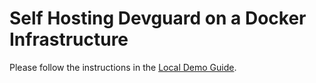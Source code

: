 # Self Hosting Devguard on a Docker Infrastructure

Please follow the instructions in the [Local Demo Guide](/getting-started).